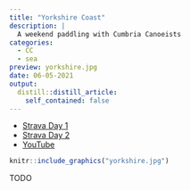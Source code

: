 ```yaml
---
title: "Yorkshire Coast"
description: |
  A weekend paddling with Cumbria Canoeists
categories:
  - CC
  - sea
preview: yorkshire.jpg
date: 06-05-2021
output:
  distill::distill_article:
    self_contained: false
---
```


- [Strava Day 1](https://www.strava.com/activities/5418588065)
- [Strava Day 2](https://www.strava.com/activities/5428742998)
- [YouTube](https://www.youtube.com/watch?v=SksZKuU_32I)


```r
knitr::include_graphics("yorkshire.jpg")
```

TODO
